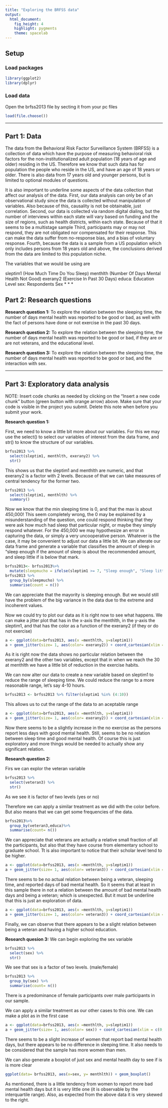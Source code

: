 ---
title: "Exploring the BRFSS data"
output: 
  html_document: 
    fig_height: 4
    highlight: pygments
    theme: spacelab
---

## Setup

### Load packages

```{r load-packages, message = FALSE}
library(ggplot2)
library(dplyr)
```

### Load data

Open the brfss2013 file by secting it from your pc files

```{r load-data}
load(file.choose())
```



* * *

## Part 1: Data
The data from the Behavioral Risk Factor Surveillance System (BRFSS) is a collection of data which have the purpose of measuring behavioral risk factors for the non-institutionalized adult population (18 years of age and older) residing in the US. Therefore we know that such data has for population the people who reside in the US,  and have an age of 18 years or older. There is also data from 17 years old and younger persons, but is limited to optional modules of questions. 

It is also important to underline some aspects of the data collection that affect our analysis of the data. First, our data analysis can only be of an observational study since the data is collected without manipulation of variables. Also because of this, causality is not be obtainable, just correlation. Second, our data is collected via random digital dialing, but the number of interviews within each state will vary based on funding and the size of regions, such as health districts, within each state. Because of that it seems to be a multistage sample Third, participants may or may not respond, they are not obligated nor compensated for their response. This can make the data suffer from no-response bias, and a bias of voluntary response. Fourth, because the data is a sample from a US population which only includes persons from 18 years old and above, the conclusions derived from the data are limited to this population niche.

The variables that we would be using are

sleptim1 (How Much Time Do You Sleep)
menthlth (Number Of Days Mental Health Not Good)
exerany2 (Exercise In Past 30 Days)
educa: Education Level
sex: Respondents Sex
* * *

## Part 2: Research questions

**Research question 1:**
To explore the relation between the sleeping time, the number of days mental health was reported to be good or bad, as well with the fact of persons have done or not exercise in the past 30 days.

**Research question 2:**
To explore the relation between the sleeping time, the number of days mental health was reported to be good or bad, if they are or are not veterans, and the educational level. 

**Research question 3:**
To explore the relation between the sleeping time, the number of days mental health was reported to be good or bad, and the interaction with sex.

* * *

## Part 3: Exploratory data analysis

NOTE: Insert code chunks as needed by clicking on the "Insert a new code chunk" 
button (green button with orange arrow) above. Make sure that your code is visible
in the project you submit. Delete this note when before you submit your work.

**Research question 1:**

First, we need to know a little bit more about our variables. For this we may use the select() to select our variables of interest from the data frame, and str() to know the structure of our variables.
```{r}
brfss2013 %>% 
  select(sleptim1, menthlth, exerany2) %>% 
  str()
```
This shows us that the sleptim1 and menthlth are numeric, and that exerany2 is a factor with 2 levels. Because of that we can take measures of central tendency for the former two.

```{r}
brfss2013 %>% 
  select(sleptim1, menthlth) %>% 
  summary()
```

Now we know that the min sleeping time is 0, and that the max is about 450,000! This seem completely wrong, the 0 may be explained by a misunderstanding of the question, one could respond thinking that they were ask how much had sleep that particular night, or maybe they simply respond whatever. For the 450,000 we may hypothesize an error in capturing the data, or simply a very uncooperative person. Whatever is the case, it may be convenient to adjust our data a little bit. We can alterate our data frame and generate a variable that classifies the amount of sleep in "sleep enough if the amount of sleep is about the recommended amount, and sleep little if is below that mark.

```{r}
brfss2013<- brfss2013%>%
  mutate(sleepmucho = ifelse(sleptim1 >= 7, "Sleep enough", "Sleep little"))
brfss2013 %>% 
  group_by(sleepmucho) %>% 
  summarise(count = n())
```
We can appreciate that the mayority is sleeping enough. But we would still have the problem of the big variance in the data due to the extreme and incoherent values.

Now we could try to plot our data as it is right now to see what happens. We can make a jitter plot that has in the x-axis the menthlth, in the y-axis the sleptim1, and that  has the color as a function of the exerany2 (if they or do not exercise)


```{r}
a <- ggplot(data=brfss2013, aes(x =menthlth, y=sleptim1))
a + geom_jitter(size= 1, aes(color= exerany2)) + coord_cartesian(xlim = c(0,30), ylim= c(0,30))

```
As it is right now the data shows no particular relation between the exerany2 and the other two variables, except that in when we reach the 30 at menthlth we have a little bit of reduction in the exercise habits.

We can now alter our data to create a new variable based on sleptim1 to reduce the range of sleeping time. We could reduce the range to a more reasonable range, let's say 4-10 hours.

```{r}
brfss2013 <- brfss2013 %>% filter(sleptim1 %in% (4:10))
```
This allows us to cut the range of the data to an aceptable range

```{r}
a <- ggplot(data=brfss2013, aes(x =menthlth, y=sleptim1))
a + geom_jitter(size= 1, aes(color= exerany2)) + coord_cartesian(xlim = c(0,30), ylim= c(0,10))
```
Now there seems to be a slightly increase in the no exercise as the persons report less days with good mental health. Still, seems to be no relation between sleep time and good mental health. Of course this is just exploratory and more things would be needed to actually show any significant relation. 



**Research question 2:**

Firs we can explor the veteran variable
```{r}
brfss2013 %>% 
  select(veteran3) %>% 
  str()
```
As we see it is factor of two levels (yes or no)

Therefore we can apply a similar treatment as we did with the color before. But also means that we can get some frequencies of the data.

```{r}
brfss2013%>%
  group_by(veteran3,educa)%>%
  summarise(count= n())
```
We can appreciate that veterans are actually a relative small fraction of all the participants, but also that they have course from elementary school to graduate school. Tt is also important to notice that their scholar level tend to be higher.

```{r}
a <- ggplot(data=brfss2013, aes(x =menthlth, y=sleptim1))
a + geom_jitter(size= 1, aes(color= veteran3)) + coord_cartesian(xlim = c(0,30), ylim= c(0,10))
```
There seems to be no actual relation between being a veteran, sleeping time, and reported days of bad mental health. So it seems that at least in this sample there in not a relation between the amount of bad mental health days and being a veteran; which is unexpected. But it must be underline that this is just an exploration of data.

```{r}
a <- ggplot(data=brfss2013, aes(x =menthlth, y=sleptim1))
a + geom_jitter(size= 1, aes(color= veteran3)) + coord_cartesian(xlim = c(0,30), ylim= c(0,10)) + facet_grid(educa~.)
```
Finally, we can observe that there appears to be a slight relation between being a veteran and having a higher school education.

**Research quesion 3:**
We can begin exploring the sex variable
```{r}
brfss2013 %>% 
  select(sex) %>% 
  str()
```
We see that sex is a factor of two levels. (male/female)

```{r}
brfss2013 %>% 
  group_by(sex) %>% 
  summarise(count= n())
```
There is a predominance of female participants over male participants in our sample.

We can apply a similar treatment as our other cases to this one. We can make a plot as in the first case
```{r}
a <- ggplot(data=brfss2013, aes(x =menthlth, y=sleptim1))
a + geom_jitter(size= 1, aes(color= sex)) + coord_cartesian(xlim = c(0,30), ylim= c(0,10)) 
```
There seems to be a slight increase of women that report bad mental health days, but there appears to be no difference in sleeping time. It also needs to be considered that the sample has more women than men.

We can also generate a boxplot of just sex and mental health day to see if is is more clear
```{r}
ggplot(data= brfss2013, aes(x=sex, y= menthlth)) + geom_boxplot()
```
As mentioned, there is a little tendency from women to report more bad mental health days but it is very little one (it is observable by the interquartile range). Also, as expected from the above data it is very skewed to the right.
